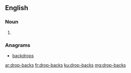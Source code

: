 ==English==

===Noun===
{{head|en|plural}}

# {{plural of|drop-back|lang=en|nocat=1}}

===Anagrams===
* [[backdrops#English|backdrops]]

[[ar:drop-backs]]
[[fr:drop-backs]]
[[ku:drop-backs]]
[[mg:drop-backs]]